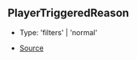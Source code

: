 ## PlayerTriggeredReason

- Type: 'filters' \| 'normal'

- [Source](https://github.com/Androz2091/discord-player/blob/62d0fce/packages/discord-player/src/manager/GuildQueue.ts#L65)